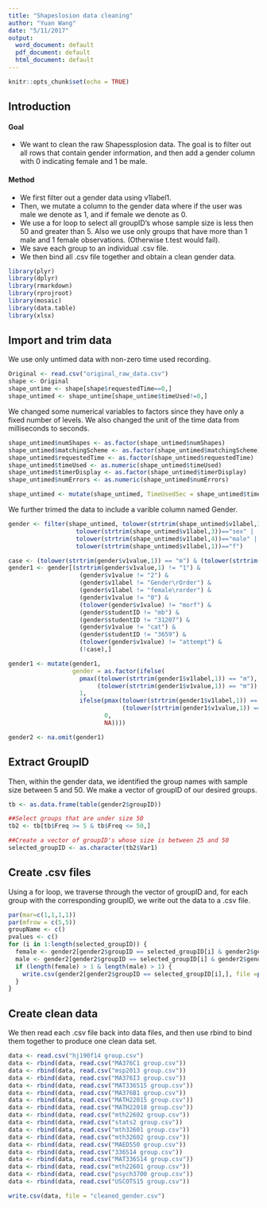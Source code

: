 ```yaml
---
title: "Shapeslosion data cleaning"
author: "Yuan Wang"
date: "5/11/2017"
output:
  word_document: default
  pdf_document: default
  html_document: default
---
```


```r
knitr::opts_chunk$set(echo = TRUE)
```
## Introduction

#### Goal
* We want to clean the raw Shapessplosion data. The goal is to filter out all rows that contain gender information, and then add a gender column with 0 indicating female and 1 be male.
    
#### Method
* We first filter out a gender data using v1label1.
* Then, we mutate a column to the gender data where if the user was male we denote as 1, and if female we denote as 0.
* We use a for loop to select all groupID's whose sample size is less then 50 and greater than 5. Also we use only groups that have more than 1 male and 1 female observations. (Otherwise t.test would fail).
* We save each group to an individual .csv file.
* We then bind all .csv file together and obtain a clean gender data.

```r
library(plyr)
library(dplyr)
library(rmarkdown)
library(rprojroot)
library(mosaic)
library(data.table)
library(xlsx)
```

## Import and trim data

We use only untimed data with non-zero time used recording.

```r
Original <- read.csv("original_raw_data.csv")
shape <- Original
shape_untime <- shape[shape$requestedTime==0,]
shape_untimed <- shape_untime[shape_untime$timeUsed!=0,]
```

We changed some numerical variables to factors since they have only a fixed number of levels. We also changed the unit of the time data from milliseconds to seconds.

```r
shape_untimed$numShapes <- as.factor(shape_untimed$numShapes)
shape_untimed$matchingScheme <- as.factor(shape_untimed$matchingScheme)
shape_untimed$requestedTime <- as.factor(shape_untimed$requestedTime)
shape_untimed$timeUsed <- as.numeric(shape_untimed$timeUsed)
shape_untimed$timerDisplay <- as.factor(shape_untimed$timerDisplay)
shape_untimed$numErrors <- as.numeric(shape_untimed$numErrors)

shape_untimed <- mutate(shape_untimed, TimeUsedSec = shape_untimed$timeUsed/1000)
```

We further trimed the data to include a varible column named Gender. 

```r
gender <- filter(shape_untimed, tolower(strtrim(shape_untimed$v1label,3))=="gen" |
                   tolower(strtrim(shape_untimed$v1label,3))=="sex" |
                   tolower(strtrim(shape_untimed$v1label,4))=="male" |
                   tolower(strtrim(shape_untimed$v1label,1))=="f")

case <- (tolower(strtrim(gender$v1value,1)) == "m") & (tolower(strtrim(gender$v2value,1)) =="f")
gender1 <- gender[(strtrim(gender$v1value,1) != "1") &
                    (gender$v1value != "2") &
                    (gender$v1label != "Gender\rOrder") &
                    (gender$v1label != "female\rorder") &
                    (gender$v1value != "0") &
                    (tolower(gender$v1value) != "morf") &
                    (gender$studentID != "mb") &
                    (gender$studentID != "31207") &
                    (gender$v1value != "cat") &
                    (gender$studentID != "3659") &
                    (tolower(gender$v1value) != "attempt") &
                    (!case),]

gender1 <- mutate(gender1, 
                  gender = as.factor(ifelse(
                    pmax((tolower(strtrim(gender1$v1label,1)) == "m"),
                         (tolower(strtrim(gender1$v1value,1)) == "m")), 
                    1, 
                    ifelse(pmax(tolower(strtrim(gender1$v1label,1)) == "f",
                                (tolower(strtrim(gender1$v1value,1)) =="f")), 
                           0, 
                           NA))))

gender2 <- na.omit(gender1)
```

## Extract GroupID 

Then, within the gender data, we identified the group names with sample size between 5 and 50. We make a vector of groupID of our desired groups.

```r
tb <- as.data.frame(table(gender2$groupID))

##Select groups that are under size 50
tb2 <- tb[tb$Freq >= 5 & tb$Freq <= 50,]

##Create a vector of groupID's whose size is between 25 and 50
selected_groupID <- as.character(tb2$Var1)
```


## Create .csv files

Using a for loop, we traverse through the vector of groupID and, for each group with the corresponding groupID, we write out the data to a .csv file.

```r
par(mar=c(1,1,1,1))
par(mfrow = c(5,5))
groupName <- c()
pvalues <- c()
for (i in 1:length(selected_groupID)) {
  female <- gender2[gender2$groupID == selected_groupID[i] & gender2$gender == 0,]$TimeUsedSec
  male <- gender2[gender2$groupID == selected_groupID[i] & gender2$gender == 1,]$TimeUsedSec
  if (length(female) > 1 & length(male) > 1) {
    write.csv(gender2[gender2$groupID == selected_groupID[i],], file =paste(selected_groupID[i], "group.csv"))
  }
}
```



## Create clean data

We then read each .csv file back into data files, and  then use rbind to bind them together to produce one clean data set.

```r
data <- read.csv("hj190f14 group.csv")
data <- rbind(data, read.csv("MA376C1 group.csv"))
data <- rbind(data, read.csv("msp2013 group.csv"))
data <- rbind(data, read.csv("MA376I3 group.csv"))
data <- rbind(data, read.csv("MAT336S15 group.csv"))              
data <- rbind(data, read.csv("MA376B1 group.csv"))
data <- rbind(data, read.csv("MATH22015 group.csv"))
data <- rbind(data, read.csv("MATH22018 group.csv"))
data <- rbind(data, read.csv("mth22602 group.csv"))
data <- rbind(data, read.csv("stats2 group.csv"))
data <- rbind(data, read.csv("mth32601 group.csv"))
data <- rbind(data, read.csv("mth32602 group.csv"))
data <- rbind(data, read.csv("MAED550 group.csv"))
data <- rbind(data, read.csv("336S14 group.csv"))
data <- rbind(data, read.csv("MAT336S14 group.csv"))
data <- rbind(data, read.csv("mth22601 group.csv"))
data <- rbind(data, read.csv("psych3700 group.csv"))
data <- rbind(data, read.csv("USCOTS15 group.csv"))

write.csv(data, file = "cleaned_gender.csv")

```

